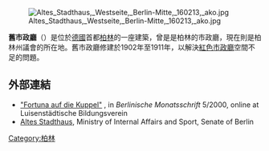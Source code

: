 {{coord|52|30|59|N|13|24|39|E| display=title|region:DE_type:landmark}}
[[File:Altes_Stadthaus,_Westseite,_Berlin-Mitte,_160213,_ako.jpg|thumb]]

'''舊市政廳'''（{{lang-de|Altes Stadthaus}}）是位於[[德國|德國]]首都[[柏林|柏林]]的一座建築，曾是是柏林的市政廳，現在則是柏林州議會的所在地。舊市政廳修建於1902年至1911年，以解決[[紅色市政廳|紅色市政廳]]空間不足的問題。
==外部連結==
{{commons category|Altes Stadthaus (Berlin)|Altes Stadthaus in Berlin}}
* [http://luise-berlin.de/bms/bmstxt00/0005detc.htm#seite64 "Fortuna auf die Kuppel"] {{Wayback|url=http://luise-berlin.de/bms/bmstxt00/0005detc.htm#seite64 |date=20160304062217 }}, in ''Berlinische Monatsschrift'' 5/2000, online at Luisenstädtische Bildungsverein {{de icon}}
* [https://web.archive.org/web/20120626115154/http://www.berlin.de/sen/inneres/stadthaus/index.html Altes Stadthaus], Ministry of Internal Affairs and Sport, Senate of Berlin {{de icon}}
[[Category:柏林|Category:柏林]]